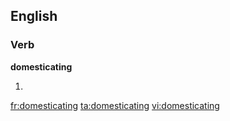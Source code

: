 
==English==

===Verb===
'''domesticating'''

# {{present participle of|domesticate}}

[[fr:domesticating]]
[[ta:domesticating]]
[[vi:domesticating]]